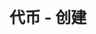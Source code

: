 ---
title: '代币 - 创建'
openapi: '/cn/api-reference/openapi-cn.json GET /v1/token/{chain}/{tokenAddress}/creation'
---